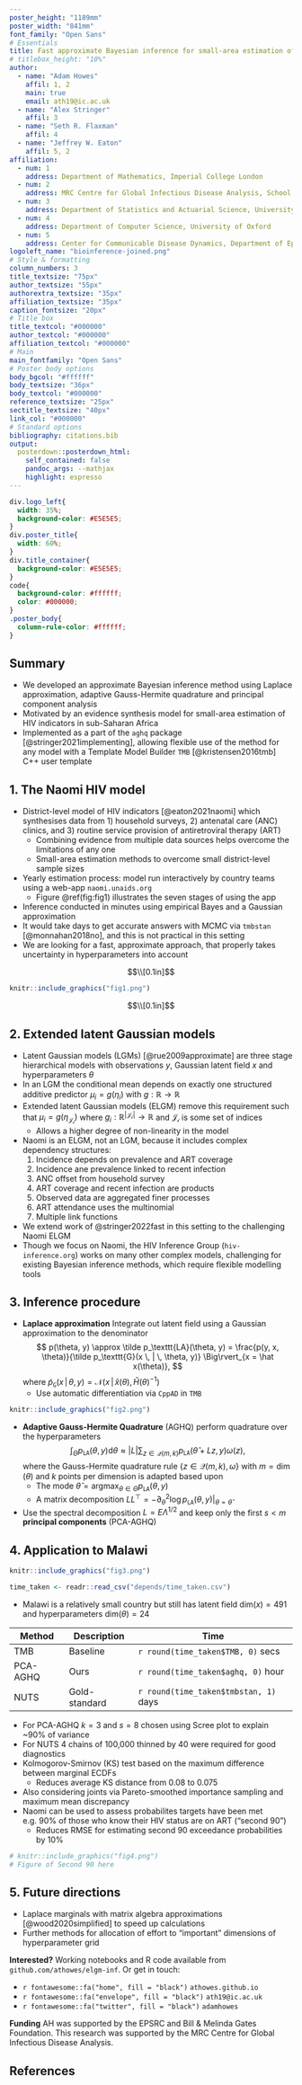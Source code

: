 ```yaml
---
poster_height: "1189mm"
poster_width: "841mm"
font_family: "Open Sans"
# Essentials
title: Fast approximate Bayesian inference for small-area estimation of HIV indicators using the Naomi model
# titlebox_height: "10%"
author:
  - name: "Adam Howes"
    affil: 1, 2
    main: true
    email: ath19@ic.ac.uk
  - name: "Alex Stringer"
    affil: 3
  - name: "Seth R. Flaxman"
    affil: 4
  - name: "Jeffrey W. Eaton"
    affil: 5, 2
affiliation:
  - num: 1
    address: Department of Mathematics, Imperial College London
  - num: 2
    address: MRC Centre for Global Infectious Disease Analysis, School of Public Health, Imperial College London
  - num: 3
    address: Department of Statistics and Actuarial Science, University of Waterloo
  - num: 4
    address: Department of Computer Science, University of Oxford
  - num: 5
    address: Center for Communicable Disease Dynamics, Department of Epidemiology, Harvard T.H. Chan School of Public Health
logoleft_name: "bioinference-joined.png"
# Style & formatting
column_numbers: 3
title_textsize: "75px"
author_textsize: "55px"
authorextra_textsize: "35px"
affiliation_textsize: "35px"
caption_fontsize: "20px"
# Title box
title_textcol: "#000000"
author_textcol: "#000000"
affiliation_textcol: "#000000"
# Main
main_fontfamily: "Open Sans"
# Poster body options
body_bgcol: "#ffffff"
body_textsize: "36px"
body_textcol: "#000000"
reference_textsize: "25px"
sectitle_textsize: "40px"
link_col: "#000000"
# Standard options
bibliography: citations.bib
output: 
  posterdown::posterdown_html:
    self_contained: false
    pandoc_args: --mathjax
    highlight: espresso
---
```


```css
div.logo_left{
  width: 35%;
  background-color: #E5E5E5;
}
div.poster_title{
  width: 60%;
}
div.title_container{
  background-color: #E5E5E5;
}
code{
  background-color: #ffffff;
  color: #000000;
}
.poster_body{
  column-rule-color: #ffffff;
}
```

## Summary

* We developed an approximate Bayesian inference method using Laplace approximation, adaptive Gauss-Hermite quadrature and principal component analysis
* Motivated by an evidence synthesis model for small-area estimation of HIV indicators in sub-Saharan Africa
* Implemented as a part of the `aghq` package [@stringer2021implementing], allowing flexible use of the method for any model with a Template Model Builder `TMB` [@kristensen2016tmb] C++ user template

## 1. The Naomi HIV model

* District-level model of HIV indicators [@eaton2021naomi] which synthesises data from 1) household surveys, 2) antenatal care (ANC) clinics, and 3) routine service provision of antiretroviral therapy (ART)
  * Combining evidence from multiple data sources helps overcome the limitations of any one
  * Small-area estimation methods to overcome small district-level sample sizes
* Yearly estimation process: model run interactively by country teams using a web-app `naomi.unaids.org`
  * Figure \@ref(fig:fig1) illustrates the seven stages of using the app
* Inference conducted in minutes using empirical Bayes and a Gaussian approximation
* It would take days to get accurate answers with MCMC via `tmbstan` [@monnahan2018no], and this is not practical in this setting
* We are looking for a fast, approximate approach, that properly takes uncertainty in hyperparameters into account

$$\\[0.1in]$$

```r
knitr::include_graphics("fig1.png")
```

$$\\[0.1in]$$

## 2. Extended latent Gaussian models

* Latent Gaussian models (LGMs) [@rue2009approximate] are three stage hierarchical models with observations $y$, Gaussian latent field $x$ and hyperparameters $\theta$
* In an LGM the conditional mean depends on exactly one structured additive predictor $\mu_i = g(\eta_i)$ with $g: \mathbb{R} \to \mathbb{R}$
* Extended latent Gaussian models (ELGM) remove this requirement such that $\mu_i = g(\eta_{\mathcal{J_i}})$ where $g_i: \mathbb{R}^{|\mathcal{J_i}|} \to \mathbb{R}$ and $\mathcal{J_i}$ is some set of indices
  * Allows a higher degree of non-linearity in the model
* Naomi is an ELGM, not an LGM, because it includes complex dependency structures:
  1. Incidence depends on prevalence and ART coverage
  2. Incidence ane prevalence linked to recent infection
  3. ANC offset from household survey
  4. ART coverage and recent infection are products
  5. Observed data are aggregated finer processes
  6. ART attendance uses the multinomial
  7. Multiple link functions
* We extend work of @stringer2022fast in this setting to the challenging Naomi ELGM
* Though we focus on Naomi, the HIV Inference Group (`hiv-inference.org`) works on many other complex models, challenging for existing Bayesian inference methods, which require flexible modelling tools

## 3. Inference procedure

* **Laplace approximation** Integrate out latent field using a Gaussian approximation to the denominator
$$
p(\theta, y) \approx \tilde p_\texttt{LA}(\theta, y) = \frac{p(y, x, \theta)}{\tilde p_\texttt{G}(x \, | \, \theta, y)} \Big\rvert_{x = \hat x(\theta)},
$$
where $\tilde p_\texttt{G}(x \, | \, \theta, y) = \mathcal{N}(x \, | \, \hat x(\theta), \hat H(\theta)^{-1})$
  * Use automatic differentiation via `CppAD` in `TMB`
  
```r
knitr::include_graphics("fig2.png")
```
  
* **Adaptive Gauss-Hermite Quadrature** (AGHQ) perform quadrature over the hyperparameters
$$
\int_\Theta p_\texttt{LA}(\theta, y) \text{d} \theta \approx \lvert L \rvert \sum_{z \in \mathcal{Q}(m, k)} p_\texttt{LA}(\hat \theta + Lz, y) \omega(z),
$$
where the Gauss-Hermite quadrature rule $\{z \in \mathcal{Q}(m, k), \omega\}$ with $m = \dim(\theta)$ and $k$ points per dimension is adapted based upon
  * The mode $\hat \theta = \text{argmax}_{\theta \in \Theta} p_\texttt{LA}(\theta, y)$
  * A matrix decomposition $LL^\top = - \partial_\theta^2 \log p_\texttt{LA}(\theta, y) \rvert_{\theta = \hat \theta}$
* Use the spectral decomposition $L = E\Lambda^{1/2}$ and keep only the first $s < m$ **principal components** (PCA-AGHQ)

## 4. Application to Malawi

```r
knitr::include_graphics("fig3.png")
```

```r
time_taken <- readr::read_csv("depends/time_taken.csv")
```

* Malawi is a relatively small country but still has latent field $\text{dim}(x) = 491$ and hyperparameters $\text{dim}(\theta) = 24$

| Method | Description | Time |
|-----------|----------|------|
| TMB | Baseline | `r round(time_taken$TMB, 0)` secs |
| PCA-AGHQ | Ours | `r round(time_taken$aghq, 0)` hour |
| NUTS | Gold-standard | `r round(time_taken$tmbstan, 1)` days |

* For PCA-AGHQ $k = 3$ and $s = 8$ chosen using Scree plot to explain ~90% of variance
* For NUTS 4 chains of 100,000 thinned by 40 were required for good diagnostics
* Kolmogorov-Smirnov (KS) test based on the maximum difference between marginal ECDFs
  * Reduces average KS distance from 0.08 to 0.075
* Also considering joints via Pareto-smoothed importance sampling and maximum mean discrepancy
* Naomi can be used to assess probabilites targets have been met e.g. 90% of those who know their HIV status are on ART ("second 90")
  * Reduces RMSE for estimating second 90 exceedance probabilities by 10%

```r
# knitr::include_graphics("fig4.png")
# Figure of Second 90 here
```

## 5. Future directions

* Laplace marginals with matrix algebra approximations [@wood2020simplified] to speed up calculations
* Further methods for allocation of effort to "important" dimensions of hyperparameter grid

**Interested?** Working notebooks and R code available from `github.com/athowes/elgm-inf`. Or get in touch:

* `r fontawesome::fa("home", fill = "black")` `athowes.github.io`
* `r fontawesome::fa("envelope", fill = "black")` `ath19@ic.ac.uk`
* `r fontawesome::fa("twitter", fill = "black")` `adamhowes`

**Funding** AH was supported by the EPSRC and Bill & Melinda Gates Foundation. This research was supported by the MRC Centre for Global Infectious Disease Analysis.

## References

<font size="5"> <div id="refs" class="references"></div> </font>
